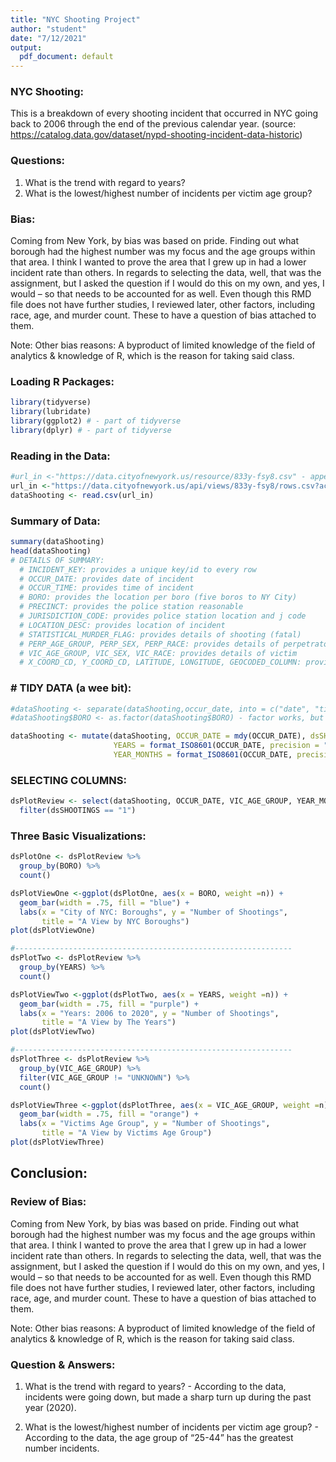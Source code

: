 ---
title: "NYC Shooting Project"
author: "student"
date: "7/12/2021"
output:
  pdf_document: default
---



### NYC Shooting:

This is a breakdown of every shooting incident that occurred in NYC going back to 2006 through the end of the previous calendar year. (source: <https://catalog.data.gov/dataset/nypd-shooting-incident-data-historic>)


### Questions:

1) What is the trend with regard to years?  
2) What is the lowest/highest number of incidents per victim age group? 

### Bias:
Coming from New York, by bias was based on pride. Finding out what borough had the highest number was my focus and the age groups within that area. I think I wanted to prove the area that I grew up in had a lower incident rate than others. In regards to selecting the data, well, that was the assignment, but I asked the question if I would do this on my own, and yes, I would – so that needs to be accounted for as well. Even though this RMD file does not have further studies, I reviewed later, other factors, including race, age, and murder count. These to have a question of bias attached to them.

Note: Other bias reasons: A byproduct of limited knowledge of the field of analytics & knowledge of R, which is the reason for taking said class.



### Loading R Packages:
```{r library, echo=FALSE}
library(tidyverse)
library(lubridate)
library(ggplot2) # - part of tidyverse
library(dplyr) # - part of tidyverse
```


### Reading in the Data:
```{r reading, echo=TRUE}
#url_in <-"https://data.cityofnewyork.us/resource/833y-fsy8.csv" - appears to be an issue, seek other path
url_in <-"https://data.cityofnewyork.us/api/views/833y-fsy8/rows.csv?accessType=DOWNLOAD"
dataShooting <- read.csv(url_in)
```

### Summary of Data:
```{r reviwing, echo=TRUE}
summary(dataShooting)
head(dataShooting)
# DETAILS OF SUMMARY:
  # INCIDENT_KEY: provides a unique key/id to every row
  # OCCUR_DATE: provides date of incident
  # OCCUR_TIME: provides time of incident
  # BORO: provides the location per boro (five boros to NY City)
  # PRECINCT: provides the police station reasonable 
  # JURISDICTION_CODE: provides police station location and j code
  # LOCATION_DESC: provides location of incident
  # STATISTICAL_MURDER_FLAG: provides details of shooting (fatal)
  # PERP_AGE_GROUP, PERP_SEX, PERP_RACE: provides details of perpetrator
  # VIC_AGE_GROUP, VIC_SEX, VIC_RACE: provides details of victim
  # X_COORD_CD, Y_COORD_CD, LATITUDE, LONGITUDE, GEOCODED_COLUMN: provides location information of incident

```

### # TIDY DATA (a wee bit):
```{r cleaning, echo=TRUE}

#dataShooting <- separate(dataShooting,occur_date, into = c("date", "timeRemove"), sep = "T") - basic, works, but issues with testing
#dataShooting$BORO <- as.factor(dataShooting$BORO) - factor works, but issues with plots, dropped!

dataShooting <- mutate(dataShooting, OCCUR_DATE = mdy(OCCUR_DATE), dsSHOOTINGS = 1,
                       YEARS = format_ISO8601(OCCUR_DATE, precision = "y"),
                       YEAR_MONTHS = format_ISO8601(OCCUR_DATE, precision = "ym"))

```
### SELECTING COLUMNS:
```{r selectingcolumns, echo=TRUE}
dsPlotReview <- select(dataShooting, OCCUR_DATE, VIC_AGE_GROUP, YEAR_MONTHS, YEARS, OCCUR_TIME, BORO, dsSHOOTINGS) %>%
  filter(dsSHOOTINGS == "1") 
```

### Three Basic Visualizations:
```{r visual, echo=TRUE}

dsPlotOne <- dsPlotReview %>%
  group_by(BORO) %>%
  count()

dsPlotViewOne <-ggplot(dsPlotOne, aes(x = BORO, weight =n)) +
  geom_bar(width = .75, fill = "blue") +
  labs(x = "City of NYC: Boroughs", y = "Number of Shootings", 
       title = "A View by NYC Boroughs")
plot(dsPlotViewOne)

#--------------------------------------------------------------
dsPlotTwo <- dsPlotReview %>%
  group_by(YEARS) %>%
  count()

dsPlotViewTwo <-ggplot(dsPlotTwo, aes(x = YEARS, weight =n)) +
  geom_bar(width = .75, fill = "purple") +
  labs(x = "Years: 2006 to 2020", y = "Number of Shootings", 
       title = "A View by The Years")
plot(dsPlotViewTwo)

#--------------------------------------------------------------
dsPlotThree <- dsPlotReview %>%
  group_by(VIC_AGE_GROUP) %>%
  filter(VIC_AGE_GROUP != "UNKNOWN") %>%
  count()

dsPlotViewThree <-ggplot(dsPlotThree, aes(x = VIC_AGE_GROUP, weight =n)) +
  geom_bar(width = .75, fill = "orange") +
  labs(x = "Victims Age Group", y = "Number of Shootings", 
       title = "A View by Victims Age Group")
plot(dsPlotViewThree)

```

## Conclusion:

### Review of Bias:
Coming from New York, by bias was based on pride. Finding out what borough had the highest number was my focus and the age groups within that area. I think I wanted to prove the area that I grew up in had a lower incident rate than others. In regards to selecting the data, well, that was the assignment, but I asked the question if I would do this on my own, and yes, I would – so that needs to be accounted for as well. Even though this RMD file does not have further studies, I reviewed later, other factors, including race, age, and murder count. These to have a question of bias attached to them.

Note: Other bias reasons: A byproduct of limited knowledge of the field of analytics & knowledge of R, which is the reason for taking said class.

### Question & Answers: 
1) What is the trend with regard to years? - According to the data, incidents were going down, but made a sharp turn up during the past year (2020).  

2) What is the lowest/highest number of incidents per victim age group?  - According to the data, the age group of "25-44" has the greatest number incidents. 

